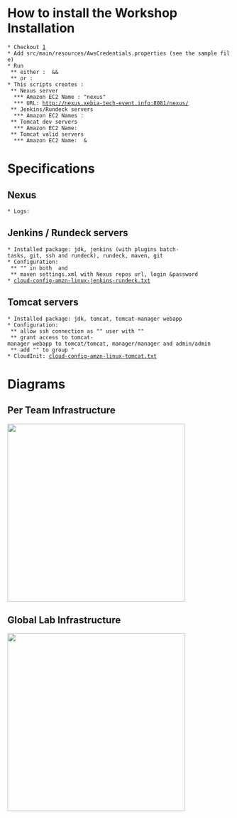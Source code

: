 = How to install the Workshop Installation =

 * Checkout [https://xebia-france.googlecode.com/svn/cloudcomputing/xebia-cloudcomputing-extras/trunk]
 * Add src/main/resources/AwsCredentials.properties (see the sample file)
 * Run {{{fr.xebia.workshop.continuousdelivery.ContinuousDeliveryInfrastructureCreator}}}
  ** either : {{{mvn package}}} && {{{java -jar target/xebia-cloudcomputing-extras-VERSION-jar-with-dependencies.jar}}}
  ** or : {{{mvn exec:java -Dexec.mainClass="fr.xebia.workshop.continuousdelivery.ContinuousDeliveryInfrastructureCreator"}}}
 * This scripts creates :
  ** Nexus server 
   *** Amazon EC2 Name : "nexus"
   *** URL: http://nexus.xebia-tech-event.info:8081/nexus/
  ** Jenkins/Rundeck servers
   *** Amazon EC2 Names : 
  ** Tomcat dev servers
   *** Amazon EC2 Name: {{{tomcat-${team-identifier}-dev-1}}}
  ** Tomcat valid servers
   *** Amazon EC2 Name: {{{tomcat-${team-identifier}-valid-1}}} & {{{tomcat-${team-identifier}-valid-2}}}

= Specifications =

== Nexus ==

 * Logs: {{{/opt/nexus/nexus-oss-webapp-1.9.2.2/logs/}}}

== Jenkins / Rundeck servers ==

 * Installed package: jdk, jenkins (with plugins batch-tasks, git, ssh and rundeck), rundeck, maven, git
 * Configuration: 
  ** "{{{continuous-delivery-workshop.pem}}}" in both {{{${jenkins-user-home}/.ssh}}} and {{{${rundeck-user-home}/.ssh}}}
  ** maven settings.xml with Nexus repos url, login &password
 * [http://xebia-france.googlecode.com/svn/cloudcomputing/xebia-cloudcomputing-extras/trunk/src/main/resources/fr/xebia/workshop/continuousdelivery/cloud-config-amzn-linux-jenkins-rundeck.txt cloud-config-amzn-linux-jenkins-rundeck.txt]
 


== Tomcat servers ==

 * Installed package: jdk, tomcat, tomcat-manager webapp
 * Configuration: 
  ** allow ssh connection as "{{{tomcat}}}" user with "{{{continuous-delivery-workshop.pem}}}"
  ** grant access to tomcat-manager webapp to tomcat/tomcat, manager/manager and admin/admin
  ** add "{{{ec2-user}}}" to group {{{tomcat}}}"
 * CloudInit: [https://xebia-france.googlecode.com/svn/cloudcomputing/xebia-cloudcomputing-extras/trunk/src/main/resources/fr/xebia/workshop/continuousdelivery/cloud-config-amzn-linux-tomcat.txt cloud-config-amzn-linux-tomcat.txt]

= Diagrams =


== Per Team Infrastructure ==

<img width="400" src="http://xebia-france.googlecode.com/svn/wiki/cont-delivery-img/per-team-infrastructure.png" />

== Global Lab Infrastructure ==

<img width="400" src="http://xebia-france.googlecode.com/svn/wiki/cont-delivery-img/global-infrastructure.png" />
